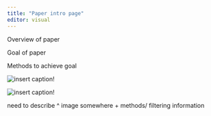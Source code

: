 ```yaml
---
title: "Paper intro page"
editor: visual
---
```


Overview of paper

Goal of paper

Methods to achieve goal

![insert caption](/images/img6.png)!

![insert caption](/images/img5.png)!

need to describe \^ image somewhere + methods/ filtering information
